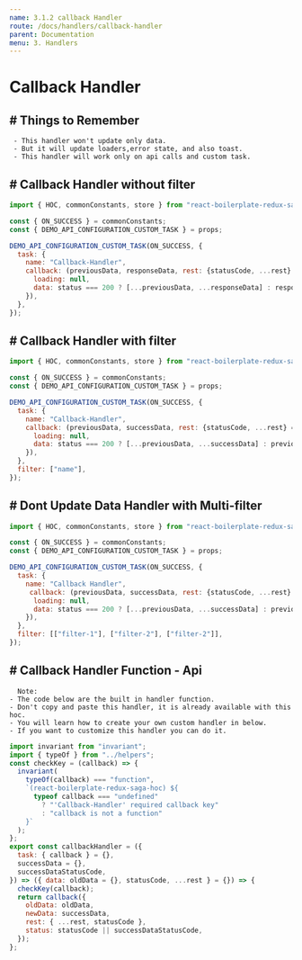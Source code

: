 ```yaml
---
name: 3.1.2 callback Handler
route: /docs/handlers/callback-handler
parent: Documentation
menu: 3. Handlers
---
```


# Callback Handler

## # Things to Remember

     - This handler won't update only data.
     - But it will update loaders,error state, and also toast.
     - This handler will work only on api calls and custom task.

## # Callback Handler without filter

```javascript {.line-numbers}
import { HOC, commonConstants, store } from "react-boilerplate-redux-saga-hoc";

const { ON_SUCCESS } = commonConstants;
const { DEMO_API_CONFIGURATION_CUSTOM_TASK } = props;

DEMO_API_CONFIGURATION_CUSTOM_TASK(ON_SUCCESS, {
  task: {
    name: "Callback-Handler",
    callback: (previousData, responseData, rest: {statusCode, ...rest} = {}, status) => ({
      loading: null,
      data: status === 200 ? [...previousData, ...responseData] : responseData,
    }),
  },
});
```

## # Callback Handler with filter

```javascript {.line-numbers}
import { HOC, commonConstants, store } from "react-boilerplate-redux-saga-hoc";

const { ON_SUCCESS } = commonConstants;
const { DEMO_API_CONFIGURATION_CUSTOM_TASK } = props;

DEMO_API_CONFIGURATION_CUSTOM_TASK(ON_SUCCESS, {
  task: {
    name: "Callback-Handler",
    callback: (previousData, successData, rest: {statusCode, ...rest} = {}, status) => ({
      loading: null,
      data: status === 200 ? [...previousData, ...successData] : previousData,
    }),
  },
  filter: ["name"],
});
```

## # Dont Update Data Handler with Multi-filter

```javascript {.line-numbers}
import { HOC, commonConstants, store } from "react-boilerplate-redux-saga-hoc";

const { ON_SUCCESS } = commonConstants;
const { DEMO_API_CONFIGURATION_CUSTOM_TASK } = props;

DEMO_API_CONFIGURATION_CUSTOM_TASK(ON_SUCCESS, {
  task: {
    name: "Callback Handler",
     callback: (previousData, successData, rest: {statusCode, ...rest} = {}, status) => ({
      loading: null,
      data: status === 200 ? [...previousData, ...successData] : previousData,
    }),
  },
  filter: [["filter-1"], ["filter-2"], ["filter-2"]],
});
```

## # Callback Handler Function - Api

      Note:
    - The code below are the built in handler function.
    - Don't copy and paste this handler, it is already available with this hoc.
    - You will learn how to create your own custom handler in below.
    - If you want to customize this handler you can do it.

```javascript {.line-numbers}
import invariant from "invariant";
import { typeOf } from "../helpers";
const checkKey = (callback) => {
  invariant(
    typeOf(callback) === "function",
    `(react-boilerplate-redux-saga-hoc) ${
      typeof callback === "undefined"
        ? "'Callback-Handler' required callback key"
        : "callback is not a function"
    }`
  );
};
export const callbackHandler = ({
  task: { callback } = {},
  successData = {},
  successDataStatusCode,
}) => ({ data: oldData = {}, statusCode, ...rest } = {}) => {
  checkKey(callback);
  return callback({
    oldData: oldData,
    newData: successData,
    rest: { ...rest, statusCode },
    status: statusCode || successDataStatusCode,
  });
};
```
